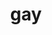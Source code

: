 ---
title: gay
description: "xxxx"
img: "/WhyAreYouGay.png"
mouth: "/whyAreYouGayMouth.png"
audio: "/sounds/why-are-you-gay.mp3"
category: [meeting, testing]
---